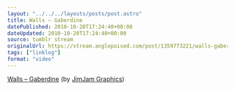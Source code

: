 ```yaml
---
layout: "../../../layouts/posts/post.astro"
title: Walls – Gaberdine
datePublished: 2010-10-20T17:24:40+00:00
dateUpdated: 2010-10-20T17:24:40+00:00
source: tumblr stream
originalUrl: https://stream.anglepoised.com/post/1359773221/walls-gaberdine-by-jimjam-graphics
tags: ["linklog"]
format: "video"
---
```



<Vimeo id="https://vimeo.com/15152194" />

[Walls &#8211; Gaberdine][1] (by [JimJam Graphics][2])

[1]: https://vimeo.com/15152194
[2]: https://vimeo.com/jimjam

